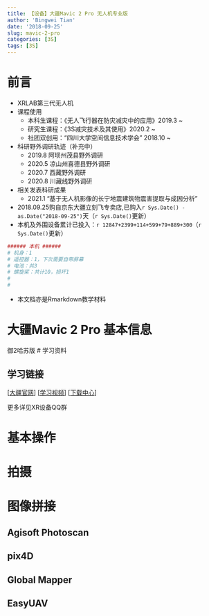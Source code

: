 ```yaml
---
title: 【设备】大疆Mavic 2 Pro 无人机专业版
author: 'Bingwei Tian'
date: '2018-09-25'
slug: mavic-2-pro
categories: [3S]
tags: [3S]
---
```


# 前言 

- XRLAB第三代无人机
- 课程使用
  - 本科生课程：《无人飞行器在防灾减灾中的应用》2019.3 ~
  - 研究生课程：《3S减灾技术及其使用》2020.2 ~
  - 社团双创用："四川大学空间信息技术学会" 2018.10 ~
- 科研野外调研轨迹（补充中）
  - 2019.8 阿坝州茂县野外调研
  - 2020.5 凉山州喜德县野外调研
  - 2020.7 西藏野外调研
  - 2020.8 川藏线野外调研
- 相关发表科研成果
  - 2021.1 “基于无人机影像的长宁地震建筑物震害提取与成因分析” 
- 2018.09.25购自京东大疆立刻飞专卖店,已购入`r Sys.Date() - as.Date("2018-09-25")`天（`r Sys.Date()`更新）
- 本机及外围设备累计已投入：`r 12847+2399+114+599+79+889+300`（`r Sys.Date()`更新）
```r
###### 本机 ######
# 机身：1
# 遥控器：1，下次需要自带屏幕
# 电池：共3
# 螺旋桨：共计10，损坏1
# 
# 
```
- 本文档亦是Rmarkdown教学材料

# 大疆Mavic 2 Pro 基本信息
御2哈苏版
# 学习资料


## 学习链接
[[大疆官网](https://www.dji.com/cn/mavic-2?site=brandsite&from=nav)]
[[学习视频](https://www.dji.com/cn/mavic-2/info#video)]
[[下载中心](https://www.dji.com/cn/downloads/products/mavic-2)]

更多详见XR设备QQ群

# 基本操作
# 拍摄

# 图像拼接


## Agisoft Photoscan
## pix4D
## Global Mapper
## EasyUAV

